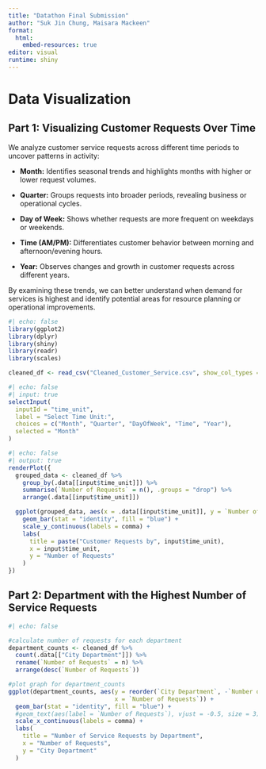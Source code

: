 ```yaml
---
title: "Datathon Final Submission"
author: "Suk Jin Chung, Maisara Mackeen"
format: 
  html:
    embed-resources: true
editor: visual
runtime: shiny
---
```


# Data Visualization

## Part 1: Visualizing Customer Requests Over Time

We analyze customer service requests across different time periods to uncover patterns in activity:

-   **Month:** Identifies seasonal trends and highlights months with higher or lower request volumes.

-   **Quarter:** Groups requests into broader periods, revealing business or operational cycles.

-   **Day of Week:** Shows whether requests are more frequent on weekdays or weekends.

-   **Time (AM/PM):** Differentiates customer behavior between morning and afternoon/evening hours.

-   **Year:** Observes changes and growth in customer requests across different years.

By examining these trends, we can better understand when demand for services is highest and identify potential areas for resource planning or operational improvements.

```r
#| echo: false
library(ggplot2)
library(dplyr)
library(shiny)
library(readr)
library(scales)

cleaned_df <- read_csv("Cleaned_Customer_Service.csv", show_col_types = FALSE)
```

```r
#| echo: false
#| input: true
selectInput(
  inputId = "time_unit",
  label = "Select Time Unit:",
  choices = c("Month", "Quarter", "DayOfWeek", "Time", "Year"),
  selected = "Month"
)

```

```r
#| echo: false
#| output: true
renderPlot({
  grouped_data <- cleaned_df %>%
    group_by(.data[[input$time_unit]]) %>%
    summarise(`Number of Requests` = n(), .groups = "drop") %>%
    arrange(.data[[input$time_unit]])

  ggplot(grouped_data, aes(x = .data[[input$time_unit]], y = `Number of Requests`)) +
    geom_bar(stat = "identity", fill = "blue") +
    scale_y_continuous(labels = comma) +
    labs(
      title = paste("Customer Requests by", input$time_unit),
      x = input$time_unit,
      y = "Number of Requests"
    )
})

```

## Part 2: Department with the Highest Number of Service Requests

```r
#| echo: false

#calculate number of requests for each department
department_counts <- cleaned_df %>%
  count(.data[["City Department"]]) %>%
  rename(`Number of Requests` = n) %>%
  arrange(desc(`Number of Requests`))

#plot graph for department_counts
ggplot(department_counts, aes(y = reorder(`City Department`, -`Number of Requests`), 
                              x = `Number of Requests`)) +
  geom_bar(stat = "identity", fill = "blue") +
  #geom_text(aes(label = `Number of Requests`), vjust = -0.5, size = 3) + 
  scale_x_continuous(labels = comma) +
  labs(
    title = "Number of Service Requests by Department",
    x = "Number of Requests",
    y = "City Department"
  ) 

```
